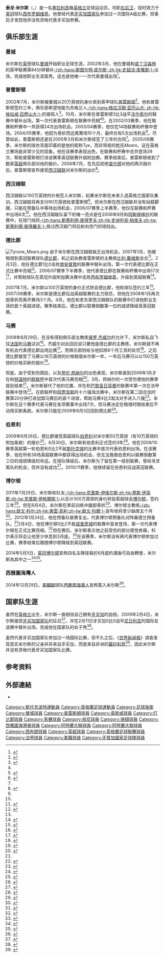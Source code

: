 {{noteta|G1=足球|G2=UEFA|G3=EPL|G4=法甲|G5=MLS
|T=zh-hans:泰龙·米尔斯;zh-hk:泰龍·美亞斯;zh-tw:泰龍·米爾斯;
|1=zh-hans:泰龙·米尔斯;zh-hk:泰龍·美亞斯;zh-tw:泰龍·米爾斯;
|2=zh-hans:米尔斯;zh-hk:美亞斯;zh-tw:米爾斯;
}}
{{Infobox football biography 2
| playername          = 泰龙·米尔斯<br />''Tyrone Mears''
| image               = [[Image:TyroneMears01.jpg|200px]]
| caption             = 
| fullname            = Tyrone Mears<ref name="Hugman2010-11">{{Cite book
 | editor-first = Barry J.
 | editor-last = Hugman
 | title = The PFA Footballers' Who's Who 2010–11
 | year = 2010
 | publisher = Mainstream Publishing
 | isbn = 978-1-84596-601-0
 | page = 283 }}</ref>
| dateofbirth         = {{Birth date and age|1983|2|18|df=y}}
| cityofbirth         = [[斯托克波特|斯托克波特]]
| countryofbirth      = [[英格兰|英格兰]]
| height              = {{height|m=1.81}}
| position            = [[后卫_(足球)|右后卫]]
| currentclub         = [[西布罗姆维奇足球俱乐部|西布罗姆维奇]]
| clubnumber          = 12
| youthyears1         = 
| youthclubs1         = 
| years1              = 2001–2002 | clubs1 = [[曼彻斯特城足球俱乐部|曼城]]      | caps1 = 1  | goals1 = 0
| years2              = 2002–2006 | clubs2 = [[普雷斯顿足球俱乐部|普雷斯顿]]  | caps2 = 70 | goals2 = 4
| years3              = 2006–2007 | clubs3 = [[西汉姆联足球俱乐部|西汉姆联]]      | caps3 = 5  | goals3 = 0
| years4              = 2007      | clubs4 = → [[德比郡足球俱乐部|德比郡]]  | caps4 = 13 | goals4 = 1
| years5              = 2007–2009 | clubs5 = [[德比郡足球俱乐部|德比郡]]            | caps5 = 28 | goals5 = 1
| years6              = 2008–2009 | clubs6 = → [[马赛足球俱乐部|马赛]] | caps6 = 4  | goals6 = 0
| years7              = 2009–2011 | clubs7 = [[伯恩利足球俱乐部|伯恩利]]                      | caps7 = 82 | goals7 = 1
| years8              = 2011–2014 | clubs8 = [[博尔顿足球俱乐部|博尔顿]]    | caps8 = 28 | goals8 = 0
| years9              = 2015–2016 | clubs9 = [[西雅圖海灣人|西雅圖海灣人]]                       | caps9 = 65 | goals9 = 1
| years10             = 2017      | clubs10 = [[阿特蘭大聯足球會|阿特蘭大聯]]         | caps10 = 20 | goals10 = 1
| years11             = 2018      | clubs11 = [[明尼蘇達聯足球會|明尼蘇達聯]]     | caps11 = 11 | goals11 = 1
| years12             = 2018–2019 | clubs12 = [[西布罗姆维奇足球俱乐部|西布罗姆维奇]] | caps12 = 10 | goals12 = 0
| totalcaps           = 337
| totalgoals          = 10
| nationalyears1      = 2009
| nationalteam1       = [[牙买加国家足球队|牙买加]]
| nationalcaps1       = 1
| nationalgoals1      = 0
| medaltemplates      = 
| club-update         = 2017年3月19日
| nationalteam-update = 2011年9月5日
}}

'''泰龙·米尔斯'''（{{lang-en|'''Tyrone Mears'''}}，{{bd|1983年|2月18日|catIdx=Mears Tyrone}}）是一名[[塞拉利昂|塞拉利昂]]裔[[英格兰|英格兰]]足球运动员，司职[[后卫_(足球)|右后卫]]，现时效力于[[英格蘭足球冠軍聯賽|英冠]]球队[[西布罗姆维奇足球俱乐部|西布罗姆维奇]]。他曾经代表[[牙买加国家足球队|牙买加国家队]]参加过一次国际A级比赛，但事后才发现他并没有资格代表牙买加参赛。

==俱乐部生涯==
===曼城===
米尔斯在[[英甲|英甲]]球队[[曼彻斯特城足球俱乐部|曼城]]开始职业足球生涯。2002年3月，他在曼城和[[诺丁汉森林足球俱乐部|诺丁汉森林]]的英甲联赛第84分钟替补[[斯图尔特·皮尔斯|-{zh-hans:斯图尔特·皮尔斯; zh-hk:史超活·皮雅斯;}-]]出场，完成他职业生涯首秀。这也是他唯一一次代表曼城出场<ref>{{cite news | title = Man City 3–0 Nottm For | publisher = BBC Sport | date = 2002-03-20 | url = http://news.bbc.co.uk/sport1/hi/football/eng_div_1/1898581.stm | accessdate = 2007-08-11 | archive-date = 2019-12-15 | archive-url = https://web.archive.org/web/20191215184601/http://news.bbc.co.uk/sport1/hi/football/eng_div_1/1898581.stm | dead-url = no }}</ref>。

===普雷斯顿===
2002年7月，米尔斯被曼城以20万英镑的身价卖到英甲球队[[普雷斯顿足球俱乐部|普雷斯顿]]<ref name=sbase>{{cite web | title = Tyrone Mears | work = Soccerbase | publisher = Racing Life | url = http://www.soccerbase.com/players_details.sd?playerid=26768 | accessdate = 2007-08-11 | archive-date = 2009-07-05 | archive-url = https://web.archive.org/web/20090705092523/http://www.soccerbase.com/players_details.sd?playerid=26768 | dead-url = no }}</ref>。他和普雷斯顿签约三年，俱乐部希望他能为苏格兰人[[格拉汉姆·亚历山大|-{zh-hans:格拉汉姆·亚历山大; zh-hk:格拉咸·亞歷山大;}-]]的接班人<ref>{{cite news | title = Preston sign Mears | publisher = BBC Sport | date = 2002-07-03 | url = http://news.bbc.co.uk/sport1/hi/football/teams/p/preston/2090377.stm | accessdate = 2007-08-11 | archive-date = 2008-09-21 | archive-url = https://web.archive.org/web/20080921221550/http://news.bbc.co.uk/sport1/hi/football/teams/p/preston/2090377.stm | dead-url = no }}</ref>。10月，米尔斯在普雷斯顿3比3战平[[沃尔索尔足球俱乐部|沃尔索尔]]的联赛中替补出场，第一次代表普雷斯顿在联赛中亮相<ref name=sbase /><ref>{{cite news | title = Walsall 3–3 Preston | publisher = BBC Sport | date = 2002-10-19 | url = http://news.bbc.co.uk/sport1/hi/football/eng_div_1/2313877.stm | accessdate = 2007-08-11 | archive-date = 2004-07-30 | archive-url = https://web.archive.org/web/20040730101920/http://news.bbc.co.uk/sport1/hi/football/eng_div_1/2313877.stm | dead-url = no }}</ref>。在2002/03赛季，他在联赛和杯赛中一共获得24次出场机会。2003/04赛季，他仅在14场联赛和杯赛中登场。2004/05赛季，他因为骨折而远离赛场10个月，最终仅有5次出场机会<ref name="fresh start">{{cite news | title = Mears eyes fresh start at Preston | publisher = BBC Sport | date = 2005-03-29 | url = http://news.bbc.co.uk/sport1/hi/football/teams/p/preston/4391017.stm | accessdate = 2007-08-11 | archive-date = 2019-12-15 | archive-url = https://web.archive.org/web/20191215184619/http://news.bbc.co.uk/sport1/hi/football/teams/p/preston/4391017.stm | dead-url = no }}</ref>。尽管如此，普雷斯顿还是在2005年3月和米尔斯续签了三年的合同<ref name="fresh start" />。2005/06赛季，米尔斯的球衣背面印着的是他的昵称''Tye''，而非常规的姓氏''Mears''，这在英格兰赛场是非常少见的现象。他在该赛季表现出色，在联赛和杯赛中总共登场39次，帮助普雷斯顿打进该赛季英冠联赛升级附加赛。赛季结束后，普雷斯顿收到了数家[[英超|英超]]俱乐部对他的报价。2006年7月，在先后拒绝[[查尔顿竞技足球俱乐部|查尔顿]]对他的两次报价后，普雷斯顿宣布接受[[西汉姆联足球俱乐部|西汉姆联]]对米尔斯的出价<ref name=WHUFC>{{cite news | title = Mears completes West Ham switch | url = http://news.bbc.co.uk/sport1/hi/football/teams/w/west_ham_utd/5141432.stm | publisher = BBC Sport | date = 2006-07-06 | accessdate = 2007-04-22 | archive-date = 2008-09-11 | archive-url = https://web.archive.org/web/20080911183452/http://news.bbc.co.uk/sport1/hi/football/teams/w/west_ham_utd/5141432.stm | dead-url = no }}</ref>。

===西汉姆联===
西汉姆联以100万英镑的价格签入米尔斯，如果米尔斯在未来入选英格兰国家队集训，西汉姆联将再支付90万英镑给普雷斯顿<ref name=WHUFC />。但米尔斯在西汉姆联并没有站稳脚跟，只能在预备队中等待出场机会，2006/07赛季上半赛季，他仅在联赛和杯赛中出场6次<ref name=sbase />。他在西汉姆联队留下的唯一亮点是在2006年9月和[[阿斯顿维拉足球俱乐部|阿斯顿维拉]]的联赛中，在球门线将[[斯蒂利扬·彼得罗夫|-{zh-hans:斯蒂利扬·彼得罗夫;zh-hk:史迪利安·柏度夫;zh-tw:斯蒂利揚·彼得羅夫;}-]]晃过西汉姆门将后射向空门的球挡出。

===德比郡===
[[File:Tyrone_Mears.png|thumb]]
由于米尔斯在西汉姆联缺乏出场机会，2007年1月，他被租借到英冠联赛球队[[德比郡足球俱乐部|德比郡]]，和之前执教普雷斯顿的主教练[[比利·戴维斯|比利·戴维斯]]会合<ref name="Derby loan">{{cite news| title = Derby sign defender Mears on loan| url = http://news.bbc.co.uk/sport1/hi/football/teams/d/derby_county/6319349.stm| publisher = BBC Sport| date = 2007-02-01| accessdate = 2007-04-22| archive-date = 2007-02-10| archive-url = https://web.archive.org/web/20070210235922/http://news.bbc.co.uk/sport1/hi/football/teams/d/derby_county/6319349.stm| dead-url = no}}</ref>。2月3日，他在德比郡1比0击败[[南安普敦足球俱乐部|南安普敦]]的联赛中替补出场，第一次代表德比郡在正式比赛中亮相<ref>{{cite news| title = Southampton 0–1 Derby| url = http://news.bbc.co.uk/sport1/hi/football/eng_div_1/6305293.stm| publisher = BBC Sport| date = 2007-02-03| accessdate = 2007-04-22| archive-date = 2007-09-12| archive-url = https://web.archive.org/web/20070912052739/http://news.bbc.co.uk/sport1/hi/football/eng_div_1/6305293.stm| dead-url = no}}</ref>。2006/07赛季下半赛季，他代表德比郡在联赛和杯赛中出场17次<ref name=sbase />，并帮助球队在英冠升级附加赛决赛中击败[[西布罗姆维奇足球俱乐部|西布罗姆维奇]]，升级到英超联赛<ref>{{cite news| title = Derby 1–0 West Brom| url = http://news.bbc.co.uk/sport1/hi/football/eng_div_1/6689971.stm| publisher = BBC Sport| date = 2007-05-28| accessdate = 2007-04-22| archive-date = 2017-08-01| archive-url = https://web.archive.org/web/20170801234400/http://news.bbc.co.uk/sport1/hi/football/eng_div_1/6689971.stm| dead-url = no}}</ref>。

2007年7月，米尔斯以100万英镑的身价正式转会德比郡，他和球队签约三年<ref name=Derby>{{cite news|url=http://news.bbc.co.uk/sport1/hi/football/teams/d/derby_county/6270026.stm|title=Derby complete signing of Mears|date=2007-07-04|accessdate=2007-07-04|publisher=BBC Sport|archive-date=2008-03-31|archive-url=https://web.archive.org/web/20080331045007/http://news.bbc.co.uk/sport1/hi/football/teams/d/derby_county/6270026.stm|dead-url=no}}</ref>。2007/08赛季，米尔斯是德比郡征战英超联赛的主力球员，但他在2008年1月再次因骨折而离开赛场3个月。4月，他在和老东家西汉姆联队的联赛中打进他职业生涯的首个英超进球。赛季结束后，德比郡以联赛倒数第一位的成绩降级至英冠联赛。

===马赛===
2008年8月29日，在没有得到俱乐部主教练[[保罗·杰威尔|保罗·杰威尔]]的允许下，米尔斯私自飞往[[法国|法国]]到[[马赛足球俱乐部|马赛]]试训<ref>{{cite news|url=http://therams.co.uk/stories/jewell-fumes-at-mears-after-defender-goes-awol|title=Jewell fumes at Mears after defender goes AWOL|date=2008-08-29|accessdate=2008-08-29|publisher=BBC Sport|deadurl=yes|archiveurl=https://web.archive.org/web/20081012210527/http://therams.co.uk/stories/jewell-fumes-at-mears-after-defender-goes-awol|archivedate=2008-10-12}}</ref>。杰威尔对此回应说只要他是德比郡的主教练，米尔斯就不再有机会代表德比郡出场比赛<ref>{{cite news|url=http://www.ramfm.co.uk/Article.asp?id=863099|title=Mears in big trouble with Rams boss |date=2008-08-29|accessdate=2008-08-29|publisher=BBC Sport}}</ref>，而俱乐部则给与他扣除6个月工资的处罚<ref>{{cite news|url=http://news.bbc.co.uk/sport1/hi/football/teams/d/derby_county/7623390.stm|title=Mears fined for trip to Marseille|publisher=BBC Sport|date=2008-09-18|accessdate=2008-09-18}}</ref>。之后德比郡接受了马赛以16万英镑的价格租借米尔斯一年，一年后马赛可以以150万英镑的价格买断的报价<ref>{{cite news|url=http://therams.co.uk/stories/rams-defender-mears-is-set-to-join-marseille|title=Rams defender Mears is set to join marseille|date=2008-08-29|accessdate=2008-09-01|publisher=therams.co.uk|deadurl=yes|archiveurl=https://web.archive.org/web/20080903070325/http://therams.co.uk/stories/rams-defender-mears-is-set-to-join-marseille|archivedate=2008-09-03}}</ref>。

但是，由于受到伤困扰，以及[[劳伦·邦纳尔|劳伦·邦纳尔]]的出色表现，米尔斯直到2009年1月才在和[[特温特足球俱乐部|特温特]]的[[欧足联欧洲联赛|欧联杯]]中首次代表马赛亮相<ref name="Le maillon faible?">{{cite news|url=http://www.lefigaro.fr/football/2009/03/14/02003-20090314ARTSPO00538-le-maillon-faible-.php|title=The weakest link? (Le maillon faible?)|last=Remise|first=Christophe|date=14 March 2009|work=Le Figaro|language=fr|accessdate=2009-03-14|archive-date=2019-09-18|archive-url=https://web.archive.org/web/20190918224831/http://www.lefigaro.fr/football/2009/03/14/02003-20090314ARTSPO00538-le-maillon-faible-.php|dead-url=no}}</ref>。3月，邦纳尔的一次受伤使他的赛季提前结束<ref name="Le maillon faible?" />，米尔斯替代了他的位置，并在和[[巴黎圣日耳曼足球俱乐部|巴黎圣日耳曼]]的联赛中第一次在法甲联赛中登场<ref>{{cite news |title=On-loan Mears gets his chance at Marseille |url=http://therams.co.uk/stories/on-loan-mears-gets-his-chance-at-marseille |author=therams.co.uk |date=17 March 2009 |deadurl=yes |archiveurl=https://web.archive.org/web/20090320042422/http://therams.co.uk/stories/on-loan-mears-gets-his-chance-at-marseille |archivedate=2009年3月20日 }}</ref>。在欧联杯和[[阿贾克斯足球俱乐部|阿贾克斯]]的十六强淘汰赛中，米尔斯在第二回合加时赛第20分钟打进加盟马赛后的首个进球，帮助马赛4比3淘汰对手进入八强<ref>{{cite news | url=http://news.bbc.co.uk/sport1/hi/football/europe/7951916.stm | work=BBC News | title=Mears goal puts Marseille through | date=2009-03-18 | accessdate=2010-05-26 | archive-date=2009-03-22 | archive-url=https://web.archive.org/web/20090322103447/http://news.bbc.co.uk/sport1/hi/football/europe/7951916.stm | dead-url=no }}</ref>。米尔斯在这个赛季代表马赛在各项赛事中出场7次，但马赛决定在租借时限结束后不动用买断条款。米尔斯只能在2009年6月3日回到德比郡<ref>{{cite news|url=http://www.thisisderbyshire.co.uk/football/Mears-return-Pride-Park/article-1043435-detail/article.html|title=Mears in return to Pride Park|author=This is Derbyshire|date=2009-06-03|accessdate=2009-03-14|archive-date=2013-05-05|archive-url=https://archive.is/20130505064914/http://www.thisisderbyshire.co.uk/football/Mears-return-Pride-Park/article-1043435-detail/article.html|dead-url=yes}}</ref>。

===伯恩利===
2009年6月26日，德比郡接受英超球队[[伯恩利足球俱乐部|伯恩利]]对米尔斯50万英镑（有10万英镑的附加条款）的报价<ref name="MearsBurnley bid">{{cite news| url = http://therams.co.uk/stories/derby-county-clarets-look-to-seal-£500k-deal-for-mears| publisher = TheRams.co.uk| title = Clarets look to seal £500k deal for Mears| date = 2009-06-26| accessdate = 2009-06-29| deadurl = yes| archiveurl = https://web.archive.org/web/20090628074615/http://therams.co.uk/stories/derby-county-clarets-look-to-seal-%C2%A3500k-deal-for-mears| archivedate = 2009-06-28}}</ref>。6月30日，米尔斯和伯恩利正式签约3年<ref name="MearsBurnleymove">{{cite news| url =http://www.burnleyfootballclub.com/page/LatestHeadlines/0,,10413~1703341,00.html| publisher =Burnley F.C.| title =Mears completes Burnley move| date =30 June 2009| deadurl =yes| archiveurl =https://web.archive.org/web/20120229185741/http://www.burnleyfootballclub.com/page/LatestHeadlines/0,,10413~1703341,00.html| archivedate =2012年2月29日}}</ref>。他在2009/10赛季英超第一轮伯恩利0比2不敌[[斯托克城足球俱乐部|斯托克城]]的比赛中首次代表伯恩利出场。在该赛季，他在所有38场英超联赛中都获得出场机会，但无法挽救伯恩利以联赛倒数第三位的成绩降级的命运。在球队降级后，米尔斯为了留在第一级别联赛，曾经寻求离队的机会，但并没有成功<ref name="MearsBurnleyexit?">{{cite news| url =http://www.football.co.uk/burnley/mears_looking_for_clarets_exit_-_report_rss833723.shtml| publisher =football.co.uk| title =Mears looking for Clarets exit| date =8 June 2010| accessdate =2011-09-05| archive-date =2011-06-07| archive-url =https://web.archive.org/web/20110607053149/http://www.football.co.uk/burnley/mears_looking_for_clarets_exit_-_report_rss833723.shtml| dead-url =no}}</ref>。2010/11赛季，他继续留在伯恩利征战英冠联赛。

===博尔顿===
2011年7月29日，米尔斯和队友[[克里斯·伊格尔斯|-{zh-hans:克里斯·伊格尔斯;zh-hk:基斯·伊高斯;zh-tw:克里斯·伊格爾斯;}-]]以总计300万英镑的身价转投英超球会[[博尔顿足球俱乐部|博尔顿]]，签约三年<ref>{{cite news|url=http://www.burnleyfootballclub.com/page/LatestHeadlines/0,,10413~2404637,00.html|title=Mears and Eagles Complete Bolton Deal|publisher=[[伯恩利足球俱乐部|伯恩利足球俱乐部]]|date=29 July 2011|accessdate=29 July 2011|deadurl=yes|archiveurl=https://web.archive.org/web/20120930012327/http://www.burnleyfootballclub.com/page/LatestHeadlines/0,,10413~2404637,00.html|archivedate=2012年9月30日}}</ref>。但在8月4日，米尔斯在季前训练中腿部骨折<ref>{{cite news|url=http://www.bwfc.co.uk/page/General/0,,1004~2410284,00.html|title=Tyrone Mears Injury|publisher=[[博尔顿足球俱乐部|博尔顿足球俱乐部]]|date=4 August 2011|accessdate=4 August 2011|deadurl=yes|archiveurl=https://web.archive.org/web/20130924053244/http://www.bwfc.co.uk/page/General/0,,1004~2410284,00.html|archivedate=2013年9月24日}}</ref>，博尔顿主教练[[欧文·科尔|-{zh-hans:欧文·科尔;zh-hk:奧雲·高利;zh-tw:歐文·科爾;}-]]宣布他将至少缺席五个月<ref>{{cite news|url=http://www.theboltonnews.co.uk/sport/wanderers/wanderersnews/9183126.Mears_faces_long_lay_off/?|title=Mears faces long lay-off|publisher=[[Bolton_News|Bolton News]]|date=8 August 2011|accessdate=8 August 2011|archive-date=2019-02-15|archive-url=https://web.archive.org/web/20190215102734/https://www.theboltonnews.co.uk/sport/wanderers/wanderersnews/9183126.Mears_faces_long_lay_off/|dead-url=no}}</ref>。2012年1月24日，他在预备队联赛复出，代表博尔顿预备队对阵桑德兰预备队。<ref>{{cite news|url=http://www.bwfc.co.uk/page/General/0,,1004~2587923,00.html|title=Reserves: Sunderland 1 Wanderers|publisher=[[博尔顿足球俱乐部|博尔顿足球俱乐部]]|date=24 January 2012|accessdate=25 January 2012|archive-date=2019-11-06|archive-url=https://web.archive.org/web/20191106124216/https://www.bwfc.co.uk/page/General/0,,1004~2587923,00.html|dead-url=yes}}</ref>2月4日，他在博尔顿0比2不敌[[诺里奇城足球俱乐部|诺里奇城]]的联赛中首发登场，第一次代表博尔顿在正式比赛亮相。<ref>{{cite web|title=Norwich 2 - 0 Bolton|url=http://www.bbc.co.uk/sport/0/football/16778716|publisher=BBC Sport|accessdate=4 February 2012|archive-date=2015-11-24|archive-url=https://web.archive.org/web/20151124162014/http://www.bbc.co.uk/sport/0/football/16778716|dead-url=no}}</ref>但在赛后，米尔斯表示他之前受伤的部分感觉疼痛，科尔表示将会让他至少休息到3月底。<ref>{{cite news|url=http://www.theboltonnews.co.uk/sport/wanderers/wanderersnews/9535221.Double_injury_blow_for_Wanderers/|title=Double injury blow for Wanderers|publisher=Bolton News|date=16 February 2012|accessdate=16 February 2012|archive-date=2018-06-25|archive-url=https://web.archive.org/web/20180625022106/http://www.theboltonnews.co.uk/sport/wanderers/wanderersnews/9535221.Double_injury_blow_for_Wanderers/|dead-url=no}}</ref>在该赛季，米尔斯没有再代表博尔顿参加过比赛，赛季结束后跟随博尔顿降级到英冠联赛。

2014年5月5日，[[英冠|英冠]][[博尔顿足球俱乐部|博尔顿]]宣佈四名主隊球員於6月底約滿後可自由轉會，米尔斯為其中之一<ref>{{cite news |language=en |url=http://www.bbc.com/sport/0/football/27283811 |title=Bolton Wanderers: Zat Knight & Chris Eagles among four released |publisher=''[[BBC_Sport|BBC Sport]]'' |date=2014-05-05 |accessdate=2015-02-01 |archive-date=2015-11-22 |archive-url=https://web.archive.org/web/20151122160920/http://www.bbc.com/sport/0/football/27283811 |dead-url=no }}</ref><ref>{{cite news |language=en |url=http://www.bwfc.co.uk/news/article/four-senior-players-to-be-released-5.5.14-1528882.aspx |title=Four senior players to be released |publisher=''Bolton Wanderers FC'' |date=2014-05-05 |accessdate=2015-02-01 |archive-date=2016-08-17 |archive-url=https://web.archive.org/web/20160817111642/http://www.bwfc.co.uk/news/article/four-senior-players-to-be-released-5.5.14-1528882.aspx |dead-url=no }}</ref>。

===西雅圖海灣人===
2014年12月29日，[[美職聯|美職聯]]球队[[西雅圖海灣人|西雅圖海灣人]]宣佈簽入米尔斯<ref>{{cite news |language=en |url=http://www.soundersfc.com/post/2014/12/29/sounders-fc-signs-defender-tyrone-mears |title=Sounders FC Signs Defender Tyrone Mears |publisher=''MLS'' |date=2014-12-29 |accessdate=2015-02-01 |archive-date=2020-11-27 |archive-url=https://web.archive.org/web/20201127112143/https://www.soundersfc.com/post/2014/12/29/sounders-fc-signs-defender-tyrone-mears |dead-url=no }}</ref>。

==国家队生涯==
虽然在[[英格兰|英格兰]]出生，米尔斯一直相信自己拥有[[牙买加|牙买加]]的血统。2009年2月4日，米尔斯接受[[牙买加国家足球队|牙买加国家队]]的征召<ref>{{cite news|url=http://www.setanta.com/uk/Articles/Football/2009/02/04/Internat-Mears-to-play-for-Jamaica/gnid-38688/|title=Mears to play for Jamaica|date=2009-02-04|accessdate=2009-02-04|publisher=Setanta Sports|deadurl=yes|archiveurl=https://web.archive.org/web/20091128221458/http://www.setanta.com/uk/Articles/Football/2009/02/04/Internat-Mears-to-play-for-Jamaica/gnid-38688/|archivedate=2009-11-28}} </ref>，并在2月11日牙买加0比0战平[[尼日利亚国家足球队|尼日利亚]]的国际友谊赛中替补出场，完成他在国家队的处子秀<ref name="Boyz">{{cite news|url=http://www.lep.co.uk/pnenews/ExPNE-fullback-joins-Boyz-at.4979082.jp|title=Ex-PNE full-back joins Boyz at top|last=Ellis|first=Brian|date=14 February 2009|work=Lancashire Evening Post|publisher=Johnston Press Digital Publishing|accessdate=2009-02-15}}{{Dead link|date=2020年3月 |bot=InternetArchiveBot |fix-attempted=yes }}</ref>。

虽然代表牙买加国家队参加过一场国际比赛，但不久之后，《[[世界新闻报|世界新闻报]]》调查发现其实米尔斯的父亲并非来自牙买加，而是来自非洲的[[塞拉利昂|塞拉利昂]]<ref name="Jamaica mistake Tyrone?">{{cite news|url=http://www.newsoftheworld.co.uk/news/586692/Jamaica-mistake-Tyrone-Burnley-fottballer-Mears-cant-play-for-England.html|title=Jamaica mistake Tyrone?|last=Gobere|first=Greg|date=8 November 2009|work=News of the World|publisher=|accessdate=2009-11-08|archive-date=2010-10-09|archive-url=https://web.archive.org/web/20101009004245/http://www.newsoftheworld.co.uk/news/586692/Jamaica-mistake-Tyrone-Burnley-fottballer-Mears-cant-play-for-England.html|dead-url=no}}</ref>，因此米尔斯并没有资格代表牙买加国家队比赛。

==参考资料==
{{reflist|2}}

==外部連結==
*{{soccerbase|id=26768|name=泰龙·米尔斯}}

{{DEFAULTSORT:Mears, Tyrone}}
[[Category:斯托克波特運動員|Category:斯托克波特運動員]]
[[Category:英格蘭足球運動員|Category:英格蘭足球運動員]]
[[Category:足球後衛|Category:足球後衛]]
[[Category:曼城球員|Category:曼城球員]]
[[Category:普雷斯頓球員|Category:普雷斯頓球員]]
[[Category:韋斯咸球員|Category:韋斯咸球員]]
[[Category:打比郡球員|Category:打比郡球員]]
[[Category:馬賽球員|Category:馬賽球員]]
[[Category:般尼球員|Category:般尼球員]]
[[Category:保頓球員|Category:保頓球員]]
[[Category:西雅圖海灣者球員|Category:西雅圖海灣者球員]]
[[Category:阿特蘭大聯球員|Category:阿特蘭大聯球員]]
[[Category:阿特蘭大聯球員|Category:阿特蘭大聯球員]]
[[Category:西布朗球員|Category:西布朗球員]]
[[Category:英超球員|Category:英超球員]]
[[Category:英格蘭足球聯賽球員|Category:英格蘭足球聯賽球員]]
[[Category:法甲球員|Category:法甲球員]]
[[Category:美職球員|Category:美職球員]]
[[Category:牙買加國家足球隊球員|Category:牙買加國家足球隊球員]]
